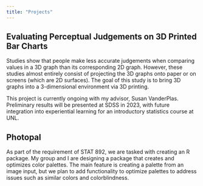 ```yaml
---
title: "Projects"
---
```




## Evaluating Perceptual Judgements on 3D Printed Bar Charts

Studies show that people make less accurate judgements when comparing values in a 3D graph than its corresponding 2D graph. However, these studies almost entirely consist of projecting the 3D graphs onto paper or on screens (which are 2D surfaces). The goal of this study is to bring 3D graphs into a 3-dimensional environment via 3D printing.

This project is currently ongoing with my advisor, Susan VanderPlas. Preliminary results will be presented at SDSS in 2023, with future integration into experiential learning for an introductory statistics course at UNL.


## Photopal

As part of the requirement of STAT 892, we are tasked with creating an R package. My group and I are designing a package that creates and optimizes color palettes. The main feature is creating a palette from an image input, but we plan to add functionality to optimize palettes to address issues such as similar colors and colorblindness. 


